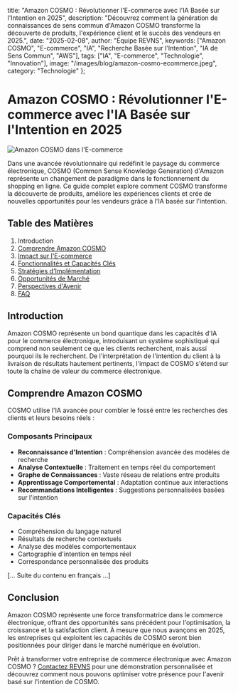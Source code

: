   title: "Amazon COSMO : Révolutionner l'E-commerce avec l'IA Basée sur l'Intention en 2025",
  description: "Découvrez comment la génération de connaissances de sens commun d'Amazon COSMO transforme la découverte de produits, l'expérience client et le succès des vendeurs en 2025.",
  date: "2025-02-08",
  author: "Équipe REVNS",
  keywords: ["Amazon COSMO", "E-commerce", "IA", "Recherche Basée sur l'Intention", "IA de Sens Commun", "AWS"],
  tags: ["IA", "E-commerce", "Technologie", "Innovation"],
  image: "/images/blog/amazon-cosmo-ecommerce.jpeg",
  category: "Technologie"
};

# Amazon COSMO : Révolutionner l'E-commerce avec l'IA Basée sur l'Intention en 2025

![Amazon COSMO dans l'E-commerce](/images/blog/amazon-cosmo-ecommerce.jpeg)

Dans une avancée révolutionnaire qui redéfinit le paysage du commerce électronique, COSMO (Common Sense Knowledge Generation) d'Amazon représente un changement de paradigme dans le fonctionnement du shopping en ligne. Ce guide complet explore comment COSMO transforme la découverte de produits, améliore les expériences clients et crée de nouvelles opportunités pour les vendeurs grâce à l'IA basée sur l'intention.

## Table des Matières

1. Introduction
2. [Comprendre Amazon COSMO](#comprendre-cosmo)
3. [Impact sur l'E-commerce](#impact-sur-ecommerce)
4. [Fonctionnalités et Capacités Clés](#fonctionnalites-cles)
5. [Stratégies d'Implémentation](#implementation)
6. [Opportunités de Marché](#opportunites-marche)
7. [Perspectives d'Avenir](#perspectives-avenir)
8. [FAQ](#faq)

## Introduction

Amazon COSMO représente un bond quantique dans les capacités d'IA pour le commerce électronique, introduisant un système sophistiqué qui comprend non seulement ce que les clients recherchent, mais aussi pourquoi ils le recherchent. De l'interprétation de l'intention du client à la livraison de résultats hautement pertinents, l'impact de COSMO s'étend sur toute la chaîne de valeur du commerce électronique.

## Comprendre Amazon COSMO

COSMO utilise l'IA avancée pour combler le fossé entre les recherches des clients et leurs besoins réels :

### Composants Principaux
- **Reconnaissance d'Intention** : Compréhension avancée des modèles de recherche
- **Analyse Contextuelle** : Traitement en temps réel du comportement
- **Graphe de Connaissances** : Vaste réseau de relations entre produits
- **Apprentissage Comportemental** : Adaptation continue aux interactions
- **Recommandations Intelligentes** : Suggestions personnalisées basées sur l'intention

### Capacités Clés
- Compréhension du langage naturel
- Résultats de recherche contextuels
- Analyse des modèles comportementaux
- Cartographie d'intention en temps réel
- Correspondance personnalisée des produits

[... Suite du contenu en français ...]

## Conclusion

Amazon COSMO représente une force transformatrice dans le commerce électronique, offrant des opportunités sans précédent pour l'optimisation, la croissance et la satisfaction client. À mesure que nous avançons en 2025, les entreprises qui exploitent les capacités de COSMO seront bien positionnées pour diriger dans le marché numérique en évolution.

Prêt à transformer votre entreprise de commerce électronique avec Amazon COSMO ? [Contactez REVNS](https://www.revns.com/contact) pour une démonstration personnalisée et découvrez comment nous pouvons optimiser votre présence pour l'avenir basé sur l'intention de COSMO. 